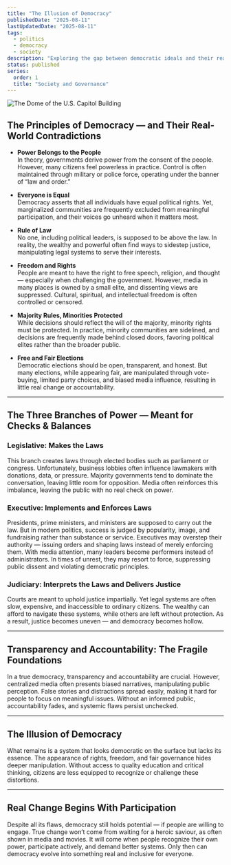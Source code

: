 ```yaml
---
title: "The Illusion of Democracy"
publishedDate: "2025-08-11"
lastUpdatedDate: "2025-08-11"
tags:
  - politics
  - democracy
  - society
description: "Exploring the gap between democratic ideals and their real-world implementation."
status: published
series:
  order: 1
  title: "Society and Governance"
---
```


![The Dome of the U.S. Capitol Building](https://images.unsplash.com/photo-1636648522439-a4a00de2561f?crop=entropy&cs=tinysrgb&fit=max&fm=jpg&ixid=M3wzMDAzMzh8MHwxfHNlYXJjaHw2OHx8ZGVtb2NyYWN5fGVufDB8fHx8MTc1MDY1NTk5Mnww&ixlib=rb-4.1.0&q=80&w=1080)


## The Principles of Democracy — and Their Real-World Contradictions


- **Power Belongs to the People**  
  In theory, governments derive power from the consent of the people. However, many citizens feel powerless in practice. Control is often maintained through military or police force, operating under the banner of “law and order.”


- **Everyone is Equal**  
  Democracy asserts that all individuals have equal political rights. Yet, marginalized communities are frequently excluded from meaningful participation, and their voices go unheard when it matters most.


- **Rule of Law**  
  No one, including political leaders, is supposed to be above the law. In reality, the wealthy and powerful often find ways to sidestep justice, manipulating legal systems to serve their interests.


- **Freedom and Rights**  
  People are meant to have the right to free speech, religion, and thought — especially when challenging the government. However, media in many places is owned by a small elite, and dissenting views are suppressed. Cultural, spiritual, and intellectual freedom is often controlled or censored.


- **Majority Rules, Minorities Protected**  
  While decisions should reflect the will of the majority, minority rights must be protected. In practice, minority communities are sidelined, and decisions are frequently made behind closed doors, favoring political elites rather than the broader public.


- **Free and Fair Elections**  
  Democratic elections should be open, transparent, and honest. But many elections, while appearing fair, are manipulated through vote-buying, limited party choices, and biased media influence, resulting in little real change or accountability.


---

## The Three Branches of Power — Meant for Checks & Balances


### Legislative: Makes the Laws  
This branch creates laws through elected bodies such as parliament or congress. Unfortunately, business lobbies often influence lawmakers with donations, data, or pressure. Majority governments tend to dominate the conversation, leaving little room for opposition. Media often reinforces this imbalance, leaving the public with no real check on power.


### Executive: Implements and Enforces Laws  
Presidents, prime ministers, and ministers are supposed to carry out the law. But in modern politics, success is judged by popularity, image, and fundraising rather than substance or service. Executives may overstep their authority — issuing orders and shaping laws instead of merely enforcing them. With media attention, many leaders become performers instead of administrators. In times of unrest, they may resort to force, suppressing public dissent and violating democratic principles.


### Judiciary: Interprets the Laws and Delivers Justice  
Courts are meant to uphold justice impartially. Yet legal systems are often slow, expensive, and inaccessible to ordinary citizens. The wealthy can afford to navigate these systems, while others are left without protection. As a result, justice becomes uneven — and democracy becomes hollow.


---

## Transparency and Accountability: The Fragile Foundations


In a true democracy, transparency and accountability are crucial. However, centralized media often presents biased narratives, manipulating public perception. False stories and distractions spread easily, making it hard for people to focus on meaningful issues. Without an informed public, accountability fades, and systemic flaws persist unchecked.


---

## The Illusion of Democracy


What remains is a system that looks democratic on the surface but lacks its essence. The appearance of rights, freedom, and fair governance hides deeper manipulation. Without access to quality education and critical thinking, citizens are less equipped to recognize or challenge these distortions.


---

## Real Change Begins With Participation


Despite all its flaws, democracy still holds potential — if people are willing to engage. True change won’t come from waiting for a heroic saviour, as often shown in media and movies. It will come when people recognize their own power, participate actively, and demand better systems. Only then can democracy evolve into something real and inclusive for everyone.
